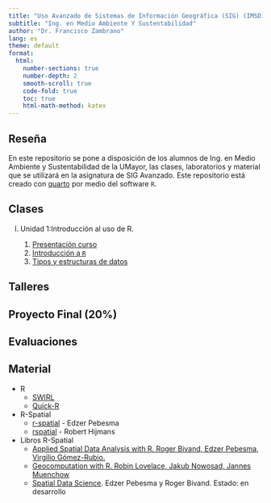```yaml
---
title: "Uso Avanzado de Sistemas de Información Geográfica (SIG) (IMSD1025)"
subtitle: "Ing. en Medio Ambiente Y Sustentabilidad"
author: "Dr. Francisco Zambrano"
lang: es
theme: default
format:
  html:
    number-sections: true
    number-depth: 2
    smooth-scroll: true
    code-fold: true
    toc: true
    html-math-method: katex
---
```


## Reseña

En este repositorio se pone a disposición de los alumnos de Ing. en Medio Ambiente y Sustentabilidad de la UMayor, las clases, laboratorios y material que se utilizará en la asignatura de SIG Avanzado. Este repositorio está creado con [quarto](https://quarto.org/) por medio del software `R`.

## Clases

I) Unidad 1:Introducción al uso de R.
    
    1) [Presentación curso](Clase1/slides_clase11.html)  
    2) [Introducción a `R`](Clase1/slides_clase12.html)   
    3) [Tipos y estructuras de datos](Clase1/slides_clase13.html)
<!--     4) [Manipulación de datos](Clase2/slides_clase21.html) -->
<!-- II) Unidad 2: Manejo de datos espaciales en R -->
<!--     5) [Introducción al análisis espacial con R](Clase3/slides_clase31.html) -->
<!--     6) [Datos Espaciales en R](Clase3/slides_clase32.html) -->
<!--     7) [Sistemas de Referencia de Coordenadas (SRC)](Clase4/slides_SRC.html) -->
<!--     8) [Operaciones Geométricas con datos vectoriales](Clase4/slides_operaciones_vectoriales.html) -->
<!--     9) [Maipulación de datos raster](Clase5/slides_manipulacion_rasters.html) -->
<!--     10) [Creación de mapas con {tmap}](Clase6/slides_mapas_con_tmap.html) -->
    
## Talleres

<!-- 1) [Taller 1: Tipos y estructuras de datos en R](Talleres/Taller1_2023/Ejercicios_R-base.html) -->
<!-- 2) [Taller 2: Tipos y estructuras de datos en R](Talleres/Taller2_2023/taller2_rbase.html) -->
<!-- 3) [Taller 3: Evaluación 1 talleres](Evaluaciones/eva1_talleres/eva1_talleres.html) -->
<!-- 4) [Taller 4: Manejo de datos vectoriales con {sf}](Talleres/Taller4_2023/Taller4.html) -->
<!-- 5) [Taller 5: Manejo de datos raster con {terra}](Talleres/Taller5_2023/Taller5.html) -->
<!-- 6) [Taller 6: Operaciones geométricas con {sf}](Talleres/Taller6_2023/Taller6.html) -->

## Proyecto Final (20%)

<!-- - [Preparación de datos para MDE](proyecto_final/proyecto_final.html) -->

<!-- 
2) [Taller 2: Datos climáticos en R](Talleres/Taller2/Taller2.html)
3) [Taller 3: Datos vectoriales con {sf}](Talleres/Taller3/Taller3.html)
4) [Taller 4: Operaciones geométricas con {sf}](Talleres/Taller4/Taller4.html)
5) [Taller 5: Datos raster con {terra}](Talleres/Taller5/Taller5.html)
6) [Taller 6: Creación de mapas con {tmap}](Talleres/Taller6/Taller6.html)
7) [Taller recuperativo: R como SIG](Talleres/Taller_recuperativo/Taller_recuperativo.html)
-->

## Evaluaciones

<!-- 1) Evaluación 1: -->
<!--     + [Solución](Evaluaciones/Eva1_2023/evaluacion1.html) -->
<!--     + [Tipo 1](Evaluaciones/Eva1_2023/evaluacion1_forma1.html) -->
<!--     + [Tipo 2](Evaluaciones/Eva1_2023/evaluacion1_forma2.html) -->
<!--     + [Tipo 3](Evaluaciones/Eva1_2023/evaluacion1_forma3.html) -->
<!--     + [Tipo 4](Evaluaciones/Eva1_2023/evaluacion1_forma4.html) -->
<!--     + [Tipo 5](Evaluaciones/Eva1_2023/evaluacion1_forma5.html) -->
<!-- 2) [Evaluación 2](Evaluaciones/Eva2_2023/Eva2.html) -->
<!-- 3) [Evaluación recuperativa](Evaluaciones/Eva_recu_2023/Eva_recu.html) -->
<!-- 4) [Examen](Evaluaciones/Examen_2023/examen.html) -->

## Material

- R
  - [SWIRL](https://swirlstats.com/)
  - [Quick-R](https://www.statmethods.net/)

- R-Spatial
  - [r-spatial](https://www.r-spatial.org/) - Edzer Pebesma
  - [rspatial](https://www.rspatial.org/) - Robert Hijmans

- Libros R-Spatial
  - [Applied Spatial Data Analysis with R. Roger Bivand, Edzer Pebesma, Virgilio Gómez-Rubio.](http://gis.humboldt.edu/OLM/r/Spatial%20Analysis%20With%20R.pdf)
  - [Geocomputation with R. Robin Lovelace, Jakub Nowosad, Jannes Muenchow](https://geocompr.robinlovelace.net/)
  - [Spatial Data Science](https://keen-swartz-3146c4.netlify.app/). Edzer Pebesma y Roger Bivand. Estado: en desarrollo
  


